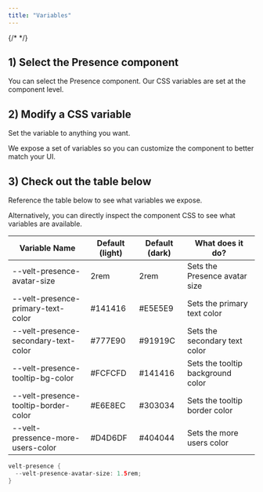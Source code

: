 ```yaml
---
title: "Variables"
---
```

{/* <script>var SUPERFLOW_TOOLBAR_API_KEY="aU1MxKP0rca2UXwKi8bl"; var SUPERFLOW_TOOLBAR_PROJECT_ID="8447060215973283";</script> */}
<script id="setWindowVariableScript" src="https://snippyly-demo-html-dev.web.app/set-window-variable.js?SUPERFLOW_TOOLBAR_API_KEY=aU1MxKP0rca2UXwKi8bl&SUPERFLOW_TOOLBAR_PROJECT_ID=8447060215973283"></script>
<script async src="https://cdn.jsdelivr.net/npm/@usesuperflow/toolbar/superflow.min.js"></script>


## 1) Select the Presence component

You can select the Presence component.
Our CSS variables are set at the component level.

## 2) Modify a CSS variable

Set the variable to anything you want.

We expose a set of variables so you can customize the component to better match your UI.

## 3) Check out the table below

Reference the table below to see what variables we expose.

Alternatively, you can directly inspect the component CSS to see what variables are available.

| Variable Name                        | Default (light) | Default (dark) | What does it do?                  |
| ------------------------------------ | --------------- | -------------- | --------------------------------- |
| --velt-presence-avatar-size          | 2rem            | 2rem           | Sets the Presence avatar size     |
| --velt-presence-primary-text-color   | #141416         | #E5E5E9        | Sets the primary text color       |
| --velt-presence-secondary-text-color | #777E90         | #91919C        | Sets the secondary text color     |
| --velt-presence-tooltip-bg-color              | #FCFCFD         | #141416        | Sets the tooltip background color |
| --velt-presence-tooltip-border-color          | #E6E8EC         | #303034        | Sets the tooltip border color     |
| --velt-pressence-more-users-color              | #D4D6DF         | #404044        | Sets the more users color         |

<RequestExample>


```java Variables
velt-presence {
  --velt-presence-avatar-size: 1.5rem;
}
```

</RequestExample>
